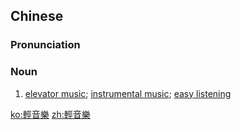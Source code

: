 {{also|轻音乐}}
==Chinese==
{{zh-forms|s=轻音乐|type=12}}

===Pronunciation===
{{zh-pron
|m=qīng yīnyuè
|cat=n
}}

===Noun===
{{zh-noun}}

# [[elevator music]]; [[instrumental music]]; [[easy listening]]

[[ko:輕音樂]]
[[zh:輕音樂]]